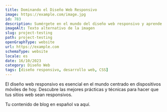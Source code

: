 ```yaml
---
title: Dominando el Diseño Web Responsivo
image: https://example.com/image.jpg
id: 783
description: Sumérgete en el mundo del diseño web responsivo y aprende a crear sitios web que se vean geniales en todas las tallas de pantalla.
imageAlt: Texto alternativo de la imagen
slug: project-testing
path: project-testing
openGraphType: website
url: https://example.com
schemaType: website
locale: es
date: 16/10/2023
category: Diseño Web
tags: [diseño responsivo, desarrollo web, CSS]
---
```


El diseño web responsivo es esencial en el mundo centrado en dispositivos móviles de hoy. Descubre las mejores prácticas y técnicas para hacer que tus sitios web sean responsivos.

Tu contenido de blog en español va aquí.
